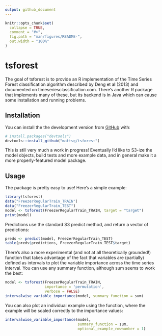 ```yaml
---
output: github_document
---
```


<!-- README.md is generated from README.Rmd. Please edit that file -->

```r
knitr::opts_chunk$set(
  collapse = TRUE,
  comment = "#>",
  fig.path = "man/figures/README-",
  out.width = "100%"
)
```

# tsforest

<!-- badges: start -->
<!-- badges: end -->

The goal of tsforest is to provide an R implementation of the Time Series Forest classification algorithm described by Deng et al (2013) and documented on timeseriesclassification.com. There's another R package that implements many of these, but its backend is in Java which can cause some installation and running problems.

## Installation

You can install the the development version from [GitHub](https://github.com/) with:

``` r
# install.packages("devtools")
devtools::install_github("mattsq/tsforest")
```

This is still very much a work in progress! Eventually I'd like to S3-ize the model objects, build tests and more example data, and in general make it a more properly-featured model package.

## Usage

The package is pretty easy to use! Here's a simple example:

```r
library(tsforest)
data("FreezerRegularTrain_TRAIN")
data("FreezerRegularTrain_TEST")
model <- tsforest(FreezerRegularTrain_TRAIN, target = "target")
print(model)
```

Predictions use the standard S3 predict method, and return a vector of predictions:

```r
preds <- predict(model, FreezerRegularTrain_TEST)
table(preds$predictions, FreezerRegularTrain_TEST$target)
```

There's also a more experimental (and not at all theoretically grounded!) function that takes advantage of the fact that variables are (partially) defined as intervals to plot the variable importance across the time series interval. You can use any summary function, although sum seems to work the best:

```r
model <- tsforest(FreezerRegularTrain_TRAIN, 
                  importance = 'permutation', 
                  verbose = FALSE)
intervalwise_variable_importance(model, summary_function = sum)
```

You can also plot an individual example using the function, where the example will be scaled correctly to the importance values:

```r
intervalwise_variable_importance(model, 
                                 summary_function = sum, 
                                 optional_example_rownumber = 1)
```

